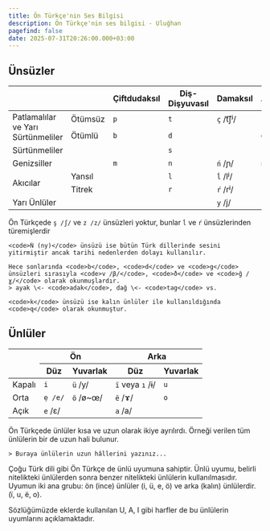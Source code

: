 ```yaml
---
title: Ön Türkçe'nin Ses Bilgisi
description: Ön Türkçe'nin ses bilgisi - Uluğhan
pagefind: false
date: 2025-07-31T20:26:00.000+03:00
---
```




## Ünsüzler

<table>
    <thead>
        <tr>
            <th style="width: 25%;"></th>
            <th style="width: 15%;"></th>
            <th>Çiftdudaksıl</th>
            <th>Diş-Dişyuvasıl</th>
            <th>Damaksıl</th>
            <th>Artdamaksıl</th>
            <th>Gırtlaksıl</th>
        </tr>
    </thead>
    <tbody>
        <tr>
            <td rowspan="2" class="category">Patlamalılar ve Yarı Sürtünmeliler</td>
            <td>Ötümsüz</td>
            <td><code>p</code></td>
            <td><code>t</code></td>
            <td><code>ç</code> /t͡ʃʲ/</td>
            <td><code>k</code></td>
            <td></td>
        </tr>
        <tr>
            <td>Ötümlü</td>
            <td><code>b</code></td>
            <td><code>d</code></td>
            <td></td>
            <td><code>g</code></td>
            <td></td>
        </tr>
        <tr>
            <td class="category">Sürtünmeliler</td>
            <td></td>
            <td></td>
            <td><code>s</code></td>
            <td></td>
            <td></td>
            <td><code>h</code></td>
        </tr>
        <tr>
            <td class="category">Genizsiller</td>
            <td></td>
            <td><code>m</code></td>
            <td><code>n</code></td>
            <td><code>ń</code> /ɲ/</td>
            <td><code>ñ</code> /ŋ/</td>
            <td></td>
        </tr>
        <tr>
            <td rowspan="2" class="category">Akıcılar</td>
            <td>Yansıl</td>
            <td></td>
            <td><code>l</code></td>
            <td><code>ĺ</code> /lʲ/</td>
            <td></td>
            <td></td>
        </tr>
        <tr>
            <td>Titrek</td>
            <td></td>
            <td><code>r</code></td>
            <td><code>ŕ</code> /rʲ/</td>
            <td></td>
            <td></td>
        </tr>
        <tr>
            <td class="category">Yarı Ünlüler</td>
            <td></td>
            <td></td>
            <td></td>
            <td><code>y</code> /j/</td>
            <td></td>
            <td></td>
        </tr>
    </tbody>

</table>

<Aside type="note" title="Diğer ünsüzler nerede?">
    Ön Türkçede <code>ş /ʃ/</code> ve <code>z /z/</code> ünsüzleri yoktur, bunlar <code>ĺ</code> ve <code>ŕ</code> ünsüzlerinden türemişlerdir
    
    <code>Ń (ny)</code> ünsüzü ise bütün Türk dillerinde sesini yitirmiştir ancak tarihi nedenlerden dolayı kullanılır.

    Hece sonlarında <code>b</code>, <code>d</code> ve <code>g</code> ünsüzleri sırasıyla <code>v /β/</code>, <code>ð</code> ve <code>ğ /ɣ/</code> olarak okunmuşlardır.
    > ayak \<- <code>adak</code>, dağ \<- <code>tag</code> vs.

    <code>k</code> ünsüzü ise kalın ünlüler ile kullanıldığında <code>q</code> olarak okunmuştur. 
    
</Aside>

## Ünlüler
<table>
    <thead>
        <tr>
            <th rowspan="2"></th>
            <th colspan="2">Ön</th>
            <th colspan="2">Arka</th>
        </tr>
        <tr>
            <th>Düz</th>
            <th>Yuvarlak</th>
            <th>Düz</th>
            <th>Yuvarlak</th>
        </tr>
    </thead>
    <tbody>
        <tr>
            <td class="category">Kapalı</td>
            <td><code>i</code></td>
            <td><code>ü</code> /y/</td>
            <td><code>ï</code> veya <code>ı</code> /ɨ/</td>
            <td><code>u</code></td>
        </tr>
        <tr>
            <td class="category">Orta</td>
            <td><code>ẹ /e/</code></td>
            <td><code>ö</code> /ø~œ/</td>
            <td><code>ë</code> /ɤ/</td>
            <td><code>o</code></td>
        </tr>
        <tr>
            <td class="category">Açık</td>
            <td><code>e</code> /ɛ/</td>
            <td></td>
            <td><code>a</code> /a/</td>
            <td></td>
        </tr>
    </tbody>
</table>

<Aside type="note" title="Uzun Ünlüler ">
    Ön Türkçede ünlüler kısa ve uzun olarak ikiye ayrılırdı. Örneği verilen tüm ünlülerin bir de uzun hali bulunur.
    
    > Buraya ünlülerin uzun hâllerini yazınız...
</Aside>

<Aside type="note" title="Ünlü Uyumu">
Çoğu Türk dili gibi Ön Türkçe de ünlü uyumuna sahiptir. Ünlü uyumu, belirli nitelikteki ünlülerden sonra benzer nitelikteki ünlülerin kullanılmasıdır. Uyumun iki ana grubu: ön (ince) ünlüler (i, ü, e, ö) ve arka (kalın) ünlülerdir. (ï, u, ë, o).

Sözlüğümüzde eklerde kullanılan U, A, I gibi harfler de bu ünlülerin uyumlarını açıklamaktadır.
</Aside>